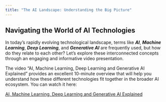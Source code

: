 ```yaml
---
title: "The AI Landscape: Understanding the Big Picture"
---
```


## Navigating the World of AI Technologies

In today's rapidly evolving technological landscape, terms like ***AI***, ***Machine Learning***, ***Deep Learning***, and ***Generative AI*** are frequently used, but how do they relate to each other? Let's explore these interconnected concepts through an engaging and informative video presentation.

The video "AI, Machine Learning, Deep Learning and Generative AI Explained" provides an excellent 10-minute overview that will help you understand how these different technologies fit together in the broader AI ecosystem. You can watch it here:

[AI, Machine Learning, Deep Learning and Generative AI Explained](https://www.youtube.com/watch?v=qYNweeDHiyU)


